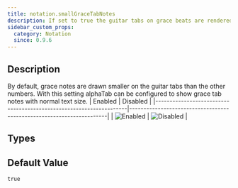 ```yaml
---
title: notation.smallGraceTabNotes
description: If set to true the guitar tabs on grace beats are rendered smaller.
sidebar_custom_props:
  category: Notation
  since: 0.9.6
---
```


<SinceBadge since="0.9.6" />


## Description
By default, grace notes are drawn smaller on the guitar tabs than the other numbers. With this setting alphaTab can be configured to show grace tab notes with normal text size.
| Enabled                                                            | Disabled                                                             |
|--------------------------------------------------------------------|----------------------------------------------------------------------|
| ![Enabled](/img/reference/property/smallgracetabnotes-enabled.png) | ![Disabled](/img/reference/property/smallgracetabnotes-disabled.png) |

<PropertyDescription showJson={true} />

## Types

<TypeTable>
    <TypeRow name={"boolean"} />
</TypeTable>

## Default Value

`true`
